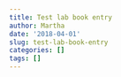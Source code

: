 ```yaml
---
title: Test lab book entry
author: Martha
date: '2018-04-01'
slug: test-lab-book-entry
categories: []
tags: []
---
```


